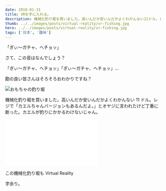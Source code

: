 ```yaml
---
date: 2018-01-31
title: VRを手に入れる。
description: 機械化釣り堀を買いました。高いんだか安いんだかよくわかんない11ドル。レジで「カエルちゃんバージョンもあるんだよ。」とオヤジに言われたけど丁重に断った。カエルが釣りにかかるわけないじゃん。
thumb: ../../images/posts/virtual-reality/vr-fishing.jpg
hero: ../../images/posts/virtual-reality/vr-fishing.jpg
tags: ['日本', '趣味']
---
```



「ぎぃ〜ガチャ、へチョッ」

さて、この音はなんでしょう？

「ぎぃ〜ガチャ、へチョッ」「ぎぃ〜ガチャ、へチョッ」…

勘の良い皆さんはそろそろおわかりですね？

![おもちゃの釣り堀](../../images/posts/virtual-reality/fishing-set.jpg)

機械化釣り堀を買いました。高いんだか安いんだかよくわかんない 11 ドル。レジで「カエルちゃんバージョンもあるんだよ。」とオヤジに言われたけど丁重に断った。カエルが釣りにかかるわけないじゃん。

<div class='iframe-container'>
  <iframe
    src='//www.youtube.com/embed/5EzOTKiFKSQ'
    width={IFRAME.WIDTH}
    height={IFRAME.HEIGHT}
    frameborder='0'
  ></iframe>
</div>

この機械化釣り堀も Virtual Reality

字余り。
